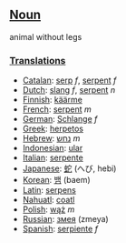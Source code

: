 ==[[Noun]]==

animal without legs

===[[Translation]]s===
*[[Catalan]]: [[serp]] ''f'', [[serpent]] ''f''
*[[Dutch]]: [[slang]] ''f'', [[serpent]] ''n''
*[[Finnish]]: [[käärme]]
*[[French]]: [[serpent]] ''m''
*[[German]]: [[Schlange]] ''f''
*[[Greek]]: [[herpetos]]
*[[Hebrew]]: [[נחש]] ''m''
*[[Indonesian]]: [[ular]]
*[[Italian]]: [[serpente]]
*[[Japanese]]: [[蛇]] (へび, hebi)
*[[Korean]]: [[뱀]] (baem)
*[[Latin]]: [[serpens]]
*[[Nahuatl]]: [[coatl]]
*[[Polish]]: [[wąż]] ''m''
*[[Russian]]: [[змея]] (zmeya)
*[[Spanish]]: [[serpiente]] ''f''